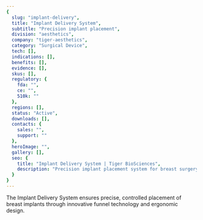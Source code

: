 ```yaml
---
{
  slug: "implant-delivery",
  title: "Implant Delivery System",
  subtitle: "Precision implant placement",
  division: "aesthetics",
  company: "tiger-aesthetics",
  category: "Surgical Device",
  tech: [],
  indications: [],
  benefits: [],
  evidence: [],
  skus: [],
  regulatory: {
    fda: "",
    ce: "",
    510k: ""
  },
  regions: [],
  status: "Active",
  downloads: [],
  contacts: {
    sales: "",
    support: ""
  },
  heroImage: "",
  gallery: [],
  seo: {
    title: "Implant Delivery System | Tiger BioSciences",
    description: "Precision implant placement system for breast surgery"
  }
}
---
```

The Implant Delivery System ensures precise, controlled placement of breast implants through innovative funnel technology and ergonomic design.
